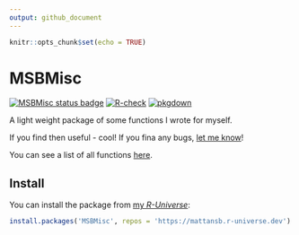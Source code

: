 ```yaml
---
output: github_document
---
```


```r
knitr::opts_chunk$set(echo = TRUE)
```

# MSBMisc

[![MSBMisc status badge](https://mattansb.r-universe.dev/badges/MSBMisc)](https://mattansb.r-universe.dev)
[![R-check](https://github.com/mattansb/MSBMisc/actions/workflows/R-check.yaml/badge.svg)](https://github.com/mattansb/MSBMisc/actions/workflows/R-check.yaml)
[![pkgdown](https://github.com/mattansb/MSBMisc/actions/workflows/pkgdown.yml/badge.svg)](https://github.com/mattansb/MSBMisc/actions/workflows/pkgdown.yml)

A light weight package of some functions I wrote for myself.

If you find then useful - cool! If you fina any bugs, [let me know](https://github.com/mattansb/MSBMisc/issues)!

You can see a list of all functions [here](https://mattansb.github.io/MSBMisc/reference/index.html).

## Install

You can install the package from [my *R-Universe*](https://mattansb.r-universe.dev/):

```r
install.packages('MSBMisc', repos = 'https://mattansb.r-universe.dev')
```
